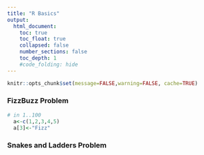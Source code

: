 ```yaml
---
title: "R Basics"
output:
  html_document:
    toc: true
    toc_float: true
    collapsed: false
    number_sections: false
    toc_depth: 1
    #code_folding: hide
---
```


```r
knitr::opts_chunk$set(message=FALSE,warning=FALSE, cache=TRUE)
```

### FizzBuzz Problem

```r
# in 1..100
  a<-c(1,2,3,4,5)
  a[3]<-"Fizz"
```


### Snakes and Ladders Problem